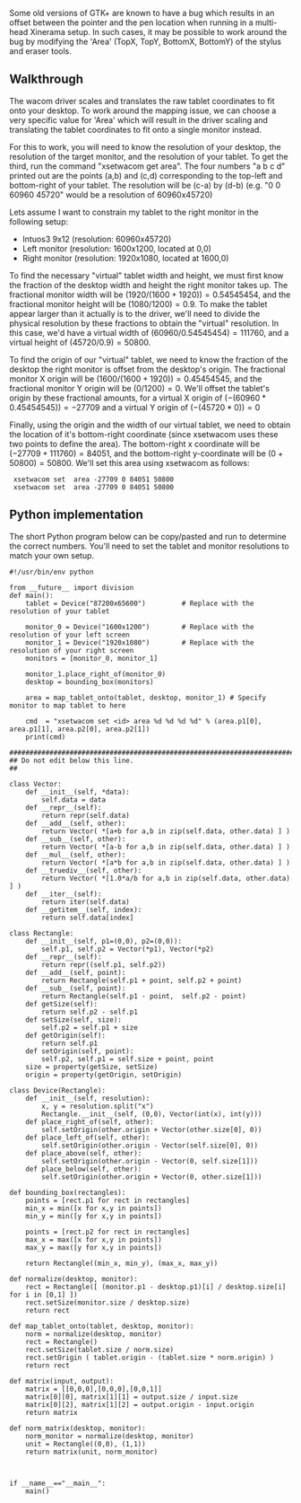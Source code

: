 Some old versions of GTK+ are known to have a bug which results in an offset between the pointer and the pen location when running in a multi-head Xinerama setup. In such cases, it may be possible to work around the bug by modifying the 'Area' (TopX, TopY, BottomX, BottomY) of the stylus and eraser tools.

== Walkthrough ==
The wacom driver scales and translates the raw tablet coordinates to fit onto your desktop. To work around the mapping issue, we can choose a very specific value for 'Area' which will result in the driver scaling and translating the tablet coordinates to fit onto a single monitor instead.

For this to work, you will need to know the resolution of your desktop, the resolution of the target monitor, and the resolution of your tablet. To get the third, run the command "xsetwacom get <id> area". The four numbers "a b c d" printed out are the points (a,b) and (c,d) corresponding to the top-left and bottom-right of your tablet. The resolution will be (c-a) by (d-b) (e.g. "0 0 60960 45720" would be a resolution of 60960x45720)

Lets assume I want to constrain my tablet to the right monitor in the following setup:
* Intuos3 9x12 (resolution: 60960x45720)
* Left monitor (resolution: 1600x1200, located at 0,0)
* Right monitor (resolution: 1920x1080, located at 1600,0)

To find the necessary "virtual" tablet width and height, we must first know the fraction of the desktop width and height the right monitor takes up. The fractional monitor width will be <math>(1920/(1600+1920)) = 0.54545454</math>, and the fractional monitor height will be <math>(1080/1200) = 0.9</math>. To make the tablet appear larger than it actually is to the driver, we'll need to divide the physical resolution by these fractions to obtain the "virtual" resolution. In this case, we'd have a virtual width of <math>(60960 / 0.54545454) = 111760</math>, and a virtual height of <math>(45720 / 0.9) = 50800</math>.

To find the origin of our "virtual" tablet, we need to know the fraction of the desktop the right monitor is offset from the desktop's origin. The fractional monitor X origin will be <math>(1600/(1600+1920)) = 0.45454545</math>, and the fractional monitor Y origin will be <math>(0 / 1200) = 0</math>. We'll offset the tablet's origin by these fractional amounts, for a virtual X origin of <math>(-(60960 * 0.45454545)) = -27709</math> and a virtual Y origin of <math>(-(45720*0)) = 0</math>

Finally, using the origin and the width of our virtual tablet, we need to obtain the location of it's bottom-right coordinate (since xsetwacom uses these two points to define the area). The bottom-right x coordinate will be <math>(-27709 + 111760) = 84051</math>, and the bottom-right y-coordinate will be <math>(0 + 50800) = 50800</math>. We'll set this area using xsetwacom as follows:

  xsetwacom set <stylus id> area -27709 0 84051 50800
  xsetwacom set <eraser id> area -27709 0 84051 50800


== Python implementation ==
The short Python program below can be copy/pasted and run to determine the correct numbers. You'll need to set the tablet and monitor resolutions to match your own setup.

<pre>#!/usr/bin/env python

from __future__ import division
def main():
    tablet = Device("87200x65600")         # Replace with the resolution of your tablet

    monitor_0 = Device("1600x1200")        # Replace with the resolution of your left screen
    monitor_1 = Device("1920x1080")        # Replace with the resolution of your right screen
    monitors = [monitor_0, monitor_1]

    monitor_1.place_right_of(monitor_0)
    desktop = bounding_box(monitors)

    area = map_tablet_onto(tablet, desktop, monitor_1) # Specify monitor to map tablet to here

    cmd  = "xsetwacom set <id> area %d %d %d %d" % (area.p1[0], area.p1[1], area.p2[0], area.p2[1])
    print(cmd)

#######################################################################
## Do not edit below this line.
##

class Vector:
    def __init__(self, *data):
        self.data = data
    def __repr__(self):
        return repr(self.data) 
    def __add__(self, other):
        return Vector( *[a+b for a,b in zip(self.data, other.data) ] )  
    def __sub__(self, other):
        return Vector( *[a-b for a,b in zip(self.data, other.data) ] )
    def __mul__(self, other):
        return Vector( *[a*b for a,b in zip(self.data, other.data) ] )
    def __truediv__(self, other):
        return Vector( *[1.0*a/b for a,b in zip(self.data, other.data) ] )
    def __iter__(self):
        return iter(self.data)
    def __getitem__(self, index):
        return self.data[index]

class Rectangle:
    def __init__(self, p1=(0,0), p2=(0,0)):
        self.p1, self.p2 = Vector(*p1), Vector(*p2)
    def __repr__(self):
        return repr((self.p1, self.p2))
    def __add__(self, point):
        return Rectangle(self.p1 + point, self.p2 + point)
    def __sub__(self, point):
        return Rectangle(self.p1 - point,  self.p2 - point)
    def getSize(self):
        return self.p2 - self.p1
    def setSize(self, size):
        self.p2 = self.p1 + size
    def getOrigin(self):
        return self.p1
    def setOrigin(self, point):
        self.p2, self.p1 = self.size + point, point
    size = property(getSize, setSize)
    origin = property(getOrigin, setOrigin)

class Device(Rectangle):
    def __init__(self, resolution):
        x, y = resolution.split("x")
        Rectangle.__init__(self, (0,0), Vector(int(x), int(y)))
    def place_right_of(self, other):
        self.setOrigin(other.origin + Vector(other.size[0], 0))
    def place_left_of(self, other):
        self.setOrigin(other.origin - Vector(self.size[0], 0))
    def place_above(self, other):
        self.setOrigin(other.origin - Vector(0, self.size[1]))
    def place_below(self, other):
        self.setOrigin(other.origin + Vector(0, other.size[1]))

def bounding_box(rectangles):
    points = [rect.p1 for rect in rectangles]
    min_x = min([x for x,y in points])
    min_y = min([y for x,y in points])

    points = [rect.p2 for rect in rectangles]
    max_x = max([x for x,y in points])
    max_y = max([y for x,y in points])

    return Rectangle((min_x, min_y), (max_x, max_y))

def normalize(desktop, monitor):
    rect = Rectangle([ (monitor.p1 - desktop.p1)[i] / desktop.size[i] for i in [0,1] ])
    rect.setSize(monitor.size / desktop.size)
    return rect

def map_tablet_onto(tablet, desktop, monitor):
    norm = normalize(desktop, monitor)
    rect = Rectangle()
    rect.setSize(tablet.size / norm.size)
    rect.setOrigin ( tablet.origin - (tablet.size * norm.origin) )
    return rect

def matrix(input, output):
    matrix = [[0,0,0],[0,0,0],[0,0,1]]
    matrix[0][0], matrix[1][1] = output.size / input.size
    matrix[0][2], matrix[1][2] = output.origin - input.origin
    return matrix

def norm_matrix(desktop, monitor):
    norm_monitor = normalize(desktop, monitor)
    unit = Rectangle((0,0), (1,1))
    return matrix(unit, norm_monitor)



if __name__=="__main__":
    main()

</pre>